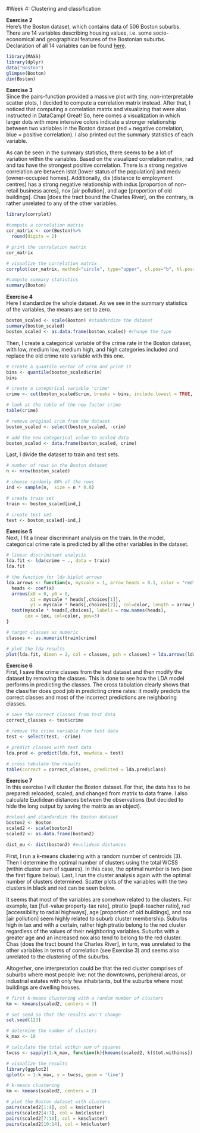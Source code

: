 #Week 4: Clustering and classification

**Exercise 2**  
Here's the Boston dataset, which contains data of 506 Boston suburbs. There are 14 variables describing housing values, i.e. some socio-economical and geographical features of the Bostonian suburbs. Declaration of all 14 variables can be found [here](https://stat.ethz.ch/R-manual/R-devel/library/MASS/html/Boston.html).
```r
library(MASS)
library(dplyr)
data("Boston")
glimpse(Boston)
dim(Boston)
```

**Exercise 3**  
Since the pairs-function provided a massive plot with tiny, non-interpretable scatter plots, I decided to compute a correlation matrix instead. After that, I noticed that computing a correlation matrix and visualizing that were also instructed in DataCamp! Great! So, here comes a visualization in which larger dots with more intensive colors indicate a stronger relationship between two variables in the Boston dataset (red = negative correlation, blue = positive correlation). I also printed out the summary statistics of each variable.

As can be seen in the summary statistics, there seems to be a lot of variation within the variables. Based on the visualized correlation matrix, rad and tax have the strongest positive correlation. There is a strong negative correlation are between lstat [lower status of the population] and medv [owner-occupied homes]. Additionally, dis [distance to employment centres] has a strong negative relationship with indus [proportion of non-retail business acres], nox [air pollution], and age [proportion of old buildings]. Chas [does the tract bound the Charles River], on the contrary, is rather unrelated to any of the other variables.
```r
library(corrplot)

#compute a correlation matrix
cor_matrix <- cor(Boston)%>%
  round(digits = 2)

# print the correlation matrix
cor_matrix

# visualize the correlation matrix
corrplot(cor_matrix, method="circle", type="upper", cl.pos="b", tl.pos="d", tl.cex = 0.6)

#compute summary statistics
summary(Boston)
```

**Exercise 4**  
Here I standardize the whole dataset. As we see in the summary statistics of the variables, the means are set to zero. 
```r
boston_scaled <- scale(Boston) #standardize the dataset
summary(boston_scaled)
boston_scaled <- as.data.frame(boston_scaled) #change the type
```

Then, I create a categorical variable of the crime rate in the Boston dataset, with low, medium low, medium high, and high categories included and replace the old crime rate variable with this one.
```r
# create a quantile vector of crim and print it
bins <- quantile(boston_scaled$crim)
bins

# create a categorical variable 'crime'
crime <- cut(boston_scaled$crim, breaks = bins, include.lowest = TRUE, label = c("low", "med_low", "med_high", "high"))

# look at the table of the new factor crime
table(crime)

# remove original crim from the dataset
boston_scaled <- select(boston_scaled, -crim)

# add the new categorical value to scaled data
boston_scaled <- data.frame(boston_scaled, crime)
```

Last, I divide the dataset to train and test sets.
```r
# number of rows in the Boston dataset 
n <- nrow(boston_scaled)

# choose randomly 80% of the rows
ind <- sample(n,  size = n * 0.8)

# create train set
train <- boston_scaled[ind,]

# create test set 
test <- boston_scaled[-ind,]
```

**Exercise 5**  
Next, I fit a linear discriminant analysis on the train. In the model, categorical crime rate is predicted by all the other variables in the dataset.
```r
# linear discriminant analysis
lda.fit <- lda(crime ~ ., data = train)
lda.fit

# the function for lda biplot arrows
lda.arrows <- function(x, myscale = 1, arrow_heads = 0.1, color = "red", tex = 0.75, choices = c(1,2)){
  heads <- coef(x)
  arrows(x0 = 0, y0 = 0, 
         x1 = myscale * heads[,choices[1]], 
         y1 = myscale * heads[,choices[2]], col=color, length = arrow_heads)
  text(myscale * heads[,choices], labels = row.names(heads), 
       cex = tex, col=color, pos=3)
}

# target classes as numeric
classes <- as.numeric(train$crime)

# plot the lda results
plot(lda.fit, dimen = 2, col = classes, pch = classes) + lda.arrows(lda.fit, myscale = 2)
```

**Exercise 6**  
First, I save the crime classes from the test dataset and then modify the dataset by removing the classes. This is done to see how the LDA model performs in predicting the classes.
The cross tabulation clearly shows that the classifier does good job in predicting crime rates: it mostly predicts the correct classes and most of the incorrect predictions are neighboring classes.
```r
# save the correct classes from test data
correct_classes <- test$crime

# remove the crime variable from test data
test <- select(test, -crime)

# predict classes with test data
lda.pred <- predict(lda.fit, newdata = test)

# cross tabulate the results
table(correct = correct_classes, predicted = lda.pred$class)
```

**Exercise 7**  
In this exercise I will cluster the Boston dataset. For that, the data has to be prepared: reloaded, scaled, and changed from matrix to data frame. I also calculate Euclidean distances between the observations (but decided to hide the long output by saving the matrix as an object).
```r
#reload and standardize the Boston dataset
boston2 <- Boston
scaled2 <- scale(boston2)
scaled2 <- as.data.frame(boston2)

dist_eu <- dist(boston2) #euclidean distances
```

First, I run a k-means clustering with a random number of centroids (3). Then I determine the optimal number of clusters using the total WCSS (within cluster sum of squares). In this case, the optimal number is two (see the first figure below). Last, I run the cluster analysis again with the optimal number of clusters determined. Scatter plots of the variables with the two clusters in black and red can be seen below.

It seems that most of the variables are somehow related to the clusters. For example, tax [full-value property-tax rate], ptratio [pupil-teacher ratio], rad [accessibility to radial highways], age [proportion of old buildings], and nox [air pollution] seem highly related to suburb cluster membership. Suburbs high in tax and with a certain, rather high ptratio belong to the red cluster regardless of the values of their neighboring variables. Suburbs with a greater age and an increased nox also tend to belong to the red cluster.
Chas [does the tract bound the Charles River], in turn, was unrelated to the other variables in terms of correlation (see Exercise 3) and seems also unrelated to the clustering of the suburbs.

Altogether, one interpretation could be that the red cluster comprises of suburbs where most people live: not the downtowns, peripheral areas, or industrial estates with only few inhabitants, but the suburbs where most buildings are dwelling houses.
```r
# first k-means clustering with a random number of clusters
km <- kmeans(scaled2, centers = 3)

# set seed so that the results won't change
set.seed(123)

# determine the number of clusters
k_max <- 10

# calculate the total within sum of squares
twcss <- sapply(1:k_max, function(k){kmeans(scaled2, k)$tot.withinss})

# visualize the results
library(ggplot2)
qplot(x = 1:k_max, y = twcss, geom = 'line')

# k-means clustering
km <- kmeans(scaled2, centers = 2)

# plot the Boston dataset with clusters
pairs(scaled2[1:4], col = km$cluster)
pairs(scaled2[4:7], col = km$cluster)
pairs(scaled2[7:10], col = km$cluster)
pairs(scaled2[10:14], col = km$cluster)

```

